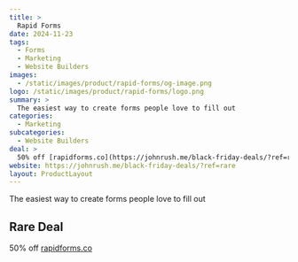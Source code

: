 ```yaml
---
title: >
  Rapid Forms
date: 2024-11-23
tags:
  - Forms
  - Marketing
  - Website Builders
images:
  - /static/images/product/rapid-forms/og-image.png
logo: /static/images/product/rapid-forms/logo.png
summary: >
  The easiest way to create forms people love to fill out
categories:
  - Marketing
subcategories:
  - Website Builders
deal: >
  50% off [rapidforms.co](https://johnrush.me/black-friday-deals/?ref=rare)
website: https://johnrush.me/black-friday-deals/?ref=rare
layout: ProductLayout
---
```

The easiest way to create forms people love to fill out

## Rare Deal

50% off [rapidforms.co](https://johnrush.me/black-friday-deals/?ref=rare)
